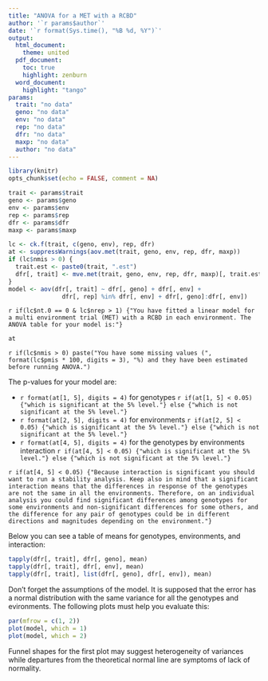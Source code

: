 ```yaml
---
title: "ANOVA for a MET with a RCBD"
author: '`r params$author`'
date: '`r format(Sys.time(), "%B %d, %Y")`'
output: 
  html_document:
    theme: united
  pdf_document:
    toc: true
    highlight: zenburn
  word_document:
    highlight: "tango"
params: 
  trait: "no data"
  geno: "no data"
  env: "no data"
  rep: "no data"
  dfr: "no data"
  maxp: "no data"
  author: "no data"
---
```


```r
library(knitr)
opts_chunk$set(echo = FALSE, comment = NA)
```

```r
trait <- params$trait
geno <- params$geno
env <- params$env
rep <- params$rep
dfr <- params$dfr
maxp <- params$maxp

lc <- ck.f(trait, c(geno, env), rep, dfr)
at <- suppressWarnings(aov.met(trait, geno, env, rep, dfr, maxp))
if (lc$nmis > 0) {
  trait.est <- paste0(trait, ".est")
  dfr[, trait] <- mve.met(trait, geno, env, rep, dfr, maxp)[, trait.est]
}
model <- aov(dfr[, trait] ~ dfr[, geno] + dfr[, env] +
               dfr[, rep] %in% dfr[, env] + dfr[, geno]:dfr[, env])
```

`r if(lc$nt.0 == 0 & lc$nrep > 1) {"You have fitted a linear model for a multi environment trial (MET) with a RCBD in each environment. The ANOVA table for your model is:"}`

```r
at
```

`r if(lc$nmis > 0) paste("You have some missing values (", format(lc$pmis * 100, digits = 3), "%) and they have been estimated before running ANOVA.")`

The p-values for your model are:

- `r format(at[1, 5], digits = 4)` for genotypes `r if(at[1, 5] < 0.05) {"which is significant at the 5% level."} else {"which is not significant at the 5% level."}`
- `r format(at[2, 5], digits = 4)` for environments `r if(at[2, 5] < 0.05) {"which is significant at the 5% level."} else {"which is not significant at the 5% level."}`
- `r format(at[4, 5], digits = 4)` for the genotypes by environments interaction `r if(at[4, 5] < 0.05) {"which is significant at the 5% level."} else {"which is not significant at the 5% level."}`

`r if(at[4, 5] < 0.05) {"Because interaction is significant you should want to run a stability analysis. Keep also in mind that a significant interaction means that the differences in response of the genotypes are not the same in all the environments. Therefore, on an individual analysis you could find significant differences among genotypes for some environments and non-significant differences for some others, and the difference for any pair of genotypes could be in different directions and magnitudes depending on the environment."}`

Below you can see a table of means for genotypes, environments, and interaction:

```r
tapply(dfr[, trait], dfr[, geno], mean)
tapply(dfr[, trait], dfr[, env], mean)
tapply(dfr[, trait], list(dfr[, geno], dfr[, env]), mean)
```

Don't forget the assumptions of the model. It is supposed that the error has a normal distribution with the same variance for all the genotypes and evironments. The following plots must help you evaluate this:

```r
par(mfrow = c(1, 2))
plot(model, which = 1)
plot(model, which = 2)
```

Funnel shapes for the first plot may suggest heterogeneity of variances while departures from the theoretical normal line are symptoms of lack of normality.
